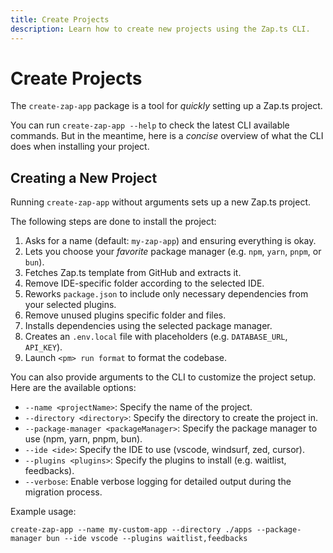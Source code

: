 ```yaml
---
title: Create Projects
description: Learn how to create new projects using the Zap.ts CLI.
---
```


# Create Projects

The `create-zap-app` package is a tool for _quickly_ setting up a Zap.ts project.

You can run `create-zap-app --help` to check the latest CLI available commands. But in the meantime, here is a _concise_ overview of what the CLI does when installing your project.

## Creating a New Project

Running `create-zap-app` without arguments sets up a new Zap.ts project.

The following steps are done to install the project:

1. Asks for a name (default: `my-zap-app`) and ensuring everything is okay.
2. Lets you choose your _favorite_ package manager (e.g. `npm`, `yarn`, `pnpm`, or `bun`).
3. Fetches Zap.ts template from GitHub and extracts it.
4. Remove IDE-specific folder according to the selected IDE.
5. Reworks `package.json` to include only necessary dependencies from your selected plugins.
6. Remove unused plugins specific folder and files.
7. Installs dependencies using the selected package manager.
8. Creates an `.env.local` file with placeholders (e.g. `DATABASE_URL`, `API_KEY`).
9. Launch `<pm> run format` to format the codebase.

<Callout type="info" title="Usage with arguments">
You can also provide arguments to the CLI to customize the project setup. Here are the available options:

- `--name <projectName>`: Specify the name of the project.
- `--directory <directory>`: Specify the directory to create the project in.
- `--package-manager <packageManager>`: Specify the package manager to use (npm, yarn, pnpm, bun).
- `--ide <ide>`: Specify the IDE to use (vscode, windsurf, zed, cursor).
- `--plugins <plugins>`: Specify the plugins to install (e.g. waitlist, feedbacks).
- `--verbose`: Enable verbose logging for detailed output during the migration process.

Example usage:

```
create-zap-app --name my-custom-app --directory ./apps --package-manager bun --ide vscode --plugins waitlist,feedbacks
```
</Callout>
